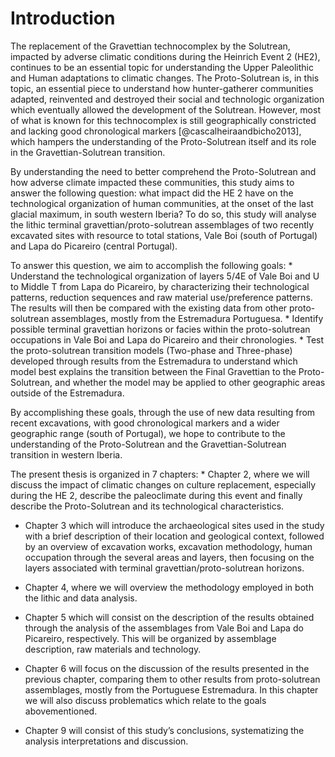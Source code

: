 # Introduction

The replacement of the Gravettian technocomplex by the Solutrean, impacted by adverse climatic conditions during the Heinrich Event 2 (HE2), continues to be an essential topic for understanding the Upper Paleolithic and Human adaptations to climatic changes. The Proto-Solutrean is, in this topic, an essential piece to understand how hunter-gatherer communities adapted, reinvented and destroyed their social and technologic organization which eventually allowed the development of the Solutrean. However, most of what is known for this technocomplex is still geographically constricted and lacking good chronological markers [@cascalheiraandbicho2013], which hampers the understanding of the Proto-Solutrean itself and its role in the Gravettian-Solutrean transition.

By understanding the need to better comprehend the Proto-Solutrean and how adverse climate impacted these communities, this study aims to answer the following question: what impact did the HE 2 have on the technological organization of human communities, at the onset of the last glacial maximum, in south western Iberia? To do so, this study will analyse the lithic terminal gravettian/proto-solutrean assemblages of two recently excavated sites with resource to total stations, Vale Boi (south of Portugal) and Lapa do Picareiro (central Portugal).

To answer this question, we aim to accomplish the following goals: 
* Understand the technological organization of layers 5/4E of Vale Boi and U to Middle T from Lapa do Picareiro, by characterizing their technological patterns, reduction sequences and raw material use/preference patterns. The results will then be compared with the existing data from other proto-solutrean assemblages, mostly from the Estremadura Portuguesa.
* Identify possible terminal gravettian horizons or facies within the proto-solutrean occupations in Vale Boi and Lapa do Picareiro and their chronologies.
* Test the proto-solutrean transition models (Two-phase and Three-phase) developed through results from the Estremadura to understand which model best explains the transition between the Final Gravettian to the Proto-Solutrean, and whether the model may be applied to other geographic areas outside of the Estremadura.

By accomplishing these goals, through the use of new data resulting from recent excavations, with good chronological markers and a wider geographic range (south of Portugal), we hope to contribute to the understanding of the Proto-Solutrean and the Gravettian-Solutrean transition in western Iberia.

The present thesis is organized in 7 chapters:
* Chapter 2, where we will discuss the impact of climatic changes on culture replacement, especially during the HE 2, describe the paleoclimate during this event and finally describe the Proto-Solutrean and its technological characteristics.

* Chapter 3 which will introduce the archaeological sites used in the study with a brief description of their location and geological context, followed by an overview of excavation works, excavation methodology, human occupation through the several areas and layers, then focusing on the layers associated with terminal gravettian/proto-solutrean horizons.

* Chapter 4, where we will overview the methodology employed in both the lithic and data analysis.

* Chapter 5 which will consist on the description of the results obtained through the analysis of the assemblages from Vale Boi and Lapa do Picareiro, respectively. This will be organized by assemblage description, raw materials and technology.

* Chapter 6 will focus on the discussion of the results presented in the previous chapter, comparing them to other results from proto-solutrean assemblages, mostly from the Portuguese Estremadura. In this chapter we will also discuss problematics which relate to the goals abovementioned.

* Chapter 9 will consist of this study’s conclusions, systematizing the analysis interpretations and discussion.
